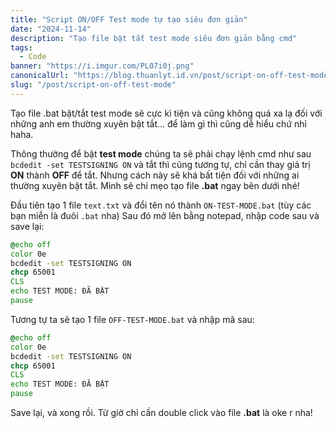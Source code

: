```yaml
---
title: "Script ON/OFF Test mode tự tạo siêu đơn giản"
date: "2024-11-14"
description: "Tạo file bật tắt test mode siêu đơn giản bằng cmd"
tags:
  - Code
banner: "https://i.imgur.com/PL07i0j.png"
canonicalUrl: "https://blog.thuanlyt.id.vn/post/script-on-off-test-mode"
slug: "/post/script-on-off-test-mode"
---
```


Tạo file .bat bật/tắt test mode sẽ cực kì tiện và cũng không quá xa lạ đối với những anh em thường xuyên bật tắt... để làm gì thì cũng dễ hiểu chứ nhỉ haha.

Thông thường để bật **test mode** chúng ta sẽ phải chạy lệnh cmd như sau
`bcdedit -set TESTSIGNING ON`
và tắt thì cũng tương tự, chỉ cần thay giá trị **ON** thành **OFF** để tắt.
Nhưng cách này sẽ khá bất tiện đối với những ai thường xuyên bật tắt. Mình sẽ chỉ mẹo tạo file **.bat** ngay bên dưới nhé!

Đầu tiên tạo 1 file `text.txt` và đổi tên nó thành `ON-TEST-MODE.bat` (tùy các bạn miễn là đuôi `.bat` nha)
Sau đó mở lên bằng notepad, nhập code sau và save lại:

```bat title=ON-TEST-MODE.bat highlight=5-7,10
@echo off
color 0e
bcdedit -set TESTSIGNING ON
chcp 65001
CLS
echo TEST MODE: ĐÃ BẬT
pause
```

Tương tự ta sẽ tạo 1 file `OFF-TEST-MODE.bat` và nhập mã sau:

```bat title=OFF-TEST-MODE.bat highlight=5-7,10
@echo off
color 0e
bcdedit -set TESTSIGNING ON
chcp 65001
CLS
echo TEST MODE: ĐÃ BẬT
pause
```

Save lại, và xong rồi. Từ giờ chỉ cần double click vào file **.bat** là oke r nha!
